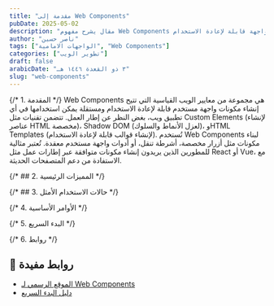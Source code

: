 ```yaml
---
title: "مقدمة إلى Web Components"
pubDate: 2025-05-02
description: "مقال يشرح مفهوم Web Components لبناء عناصر واجهة قابلة لإعادة الاستخدام."
author: "ناصر حسين"
tags: ["الواجهات الامامية", "Web Components"]
categories: ["تطوير الويب"]
draft: false
arabicDate: "٣ ذو القعدة ١٤٤٦ هـ"
slug: "web-components"
---
```


{/* 1. المقدمة */}
Web Components هي مجموعة من معايير الويب القياسية التي تتيح إنشاء مكونات واجهة مستخدم قابلة لإعادة الاستخدام ومستقلة يمكن استخدامها في أي تطبيق ويب، بغض النظر عن إطار العمل. تتضمن تقنيات مثل Custom Elements (لإنشاء عناصر HTML مخصصة)، Shadow DOM (لعزل الأنماط والسلوك)، وHTML Templates (لإنشاء قوالب قابلة لإعادة الاستخدام). تُستخدم Web Components لبناء مكونات مثل أزرار مخصصة، أشرطة تنقل، أو أدوات واجهة مستخدم معقدة. تُعتبر مثالية للمطورين الذين يريدون إنشاء مكونات متوافقة عبر إطارات عمل مثل React أو Vue، مع الاستفادة من دعم المتصفحات الحديثة.

{/* ## 2. المميزات الرئيسية */}

{/* ## 3. حالات الاستخدام الأمثل */}

{/* 4. الأوامر الأساسية */}

{/* 5. البدء السريع */}

{/* 6. روابط */}

## 🔗 روابط مفيدة

- [الموقع الرسمي لـ Web Components](https://www.webcomponents.org/)
- [دليل البدء السريع](https://developer.mozilla.org/en-US/docs/Web/API/Web_components)
